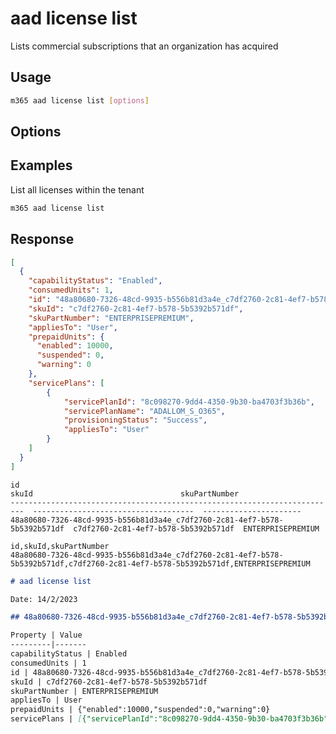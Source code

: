 
# aad license list

Lists commercial subscriptions that an organization has acquired

## Usage

```sh
m365 aad license list [options]
```

## Options

<Global />

## Examples

List all licenses within the tenant

```sh
m365 aad license list
```

## Response

<Tabs>
  <TabItem value="json" label="JSON">

  ```json
  [
    {
      "capabilityStatus": "Enabled",
      "consumedUnits": 1,
      "id": "48a80680-7326-48cd-9935-b556b81d3a4e_c7df2760-2c81-4ef7-b578-5b5392b571df",
      "skuId": "c7df2760-2c81-4ef7-b578-5b5392b571df",
      "skuPartNumber": "ENTERPRISEPREMIUM",
      "appliesTo": "User",
      "prepaidUnits": {
        "enabled": 10000,
        "suspended": 0,
        "warning": 0
      },
      "servicePlans": [
          {
              "servicePlanId": "8c098270-9dd4-4350-9b30-ba4703f3b36b",
              "servicePlanName": "ADALLOM_S_O365",
              "provisioningStatus": "Success",
              "appliesTo": "User"
          }
      ]
    }
  ]
  ```

  </TabItem>
  <TabItem value="text" label="Text">

  ```text
  id                                                                         skuId                                 skuPartNumber
  -------------------------------------------------------------------------  ------------------------------------  ----------------------
  48a80680-7326-48cd-9935-b556b81d3a4e_c7df2760-2c81-4ef7-b578-5b5392b571df  c7df2760-2c81-4ef7-b578-5b5392b571df  ENTERPRISEPREMIUM
  ```

  </TabItem>
  <TabItem value="csv" label="CSV">

  ```csv
  id,skuId,skuPartNumber
  48a80680-7326-48cd-9935-b556b81d3a4e_c7df2760-2c81-4ef7-b578-5b5392b571df,c7df2760-2c81-4ef7-b578-5b5392b571df,ENTERPRISEPREMIUM
  ```

  </TabItem>
  <TabItem value="md" label="Markdown">

  ```md
  # aad license list

  Date: 14/2/2023

  ## 48a80680-7326-48cd-9935-b556b81d3a4e_c7df2760-2c81-4ef7-b578-5b5392b571df

  Property | Value
  ---------|-------
  capabilityStatus | Enabled
  consumedUnits | 1
  id | 48a80680-7326-48cd-9935-b556b81d3a4e_c7df2760-2c81-4ef7-b578-5b5392b571df
  skuId | c7df2760-2c81-4ef7-b578-5b5392b571df
  skuPartNumber | ENTERPRISEPREMIUM
  appliesTo | User
  prepaidUnits | {"enabled":10000,"suspended":0,"warning":0}
  servicePlans | [{"servicePlanId":"8c098270-9dd4-4350-9b30-ba4703f3b36b","servicePlanName": "ADALLOM_S_O365","provisioningStatus": "Success","appliesTo": "User"}]
  ```

  </TabItem>
</Tabs>

